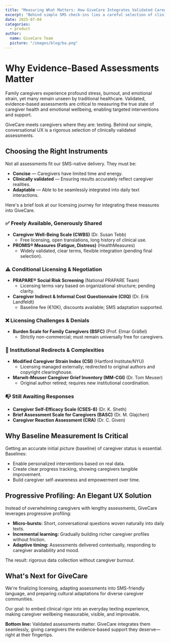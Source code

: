 ```yaml
---
title: "Measuring What Matters: How GiveCare Integrates Validated Caregiver Assessments into Daily Texting"
excerpt: "Behind simple SMS check-ins lies a careful selection of clinically validated instruments. Here's how GiveCare balances scientific rigor with frictionless UX to support family caregivers."
date: 2025-07-04
categories:
  - product
author:
  name: GiveCare Team
  picture: "/images/blog/ba.png"
---
```


# Why Evidence-Based Assessments Matter

Family caregivers experience profound stress, burnout, and emotional strain, yet many remain unseen by traditional healthcare. Validated, evidence-based assessments are critical to measuring the true state of caregiver health and emotional wellbeing, enabling targeted interventions and support.

GiveCare meets caregivers where they are: texting. Behind our simple, conversational UX is a rigorous selection of clinically validated assessments.

## Choosing the Right Instruments

Not all assessments fit our SMS-native delivery. They must be:
- **Concise** — Caregivers have limited time and energy.
- **Clinically validated** — Ensuring results accurately reflect caregiver realities.
- **Adaptable** — Able to be seamlessly integrated into daily text interactions.

Here's a brief look at our licensing journey for integrating these measures into GiveCare.

### ✅ Freely Available, Generously Shared
- **Caregiver Well-Being Scale (CWBS)** (Dr. Susan Tebb)
  - Free licensing, open translations, long history of clinical use.
- **PROMIS® Measures (Fatigue, Distress)** (HealthMeasures)
  - Widely validated, clear terms, flexible integration (pending final selection).

### ⚠️ Conditional Licensing & Negotiation
- **PRAPARE® Social Risk Screening** (National PRAPARE Team)
  - Licensing terms vary based on organizational structure; pending clarity.
- **Caregiver Indirect & Informal Cost Questionnaire (CIIQ)** (Dr. Erik Landfeldt)
  - Baseline fee (€10K), discounts available; SMS adaptation supported.

### ❌ Licensing Challenges & Denials
- **Burden Scale for Family Caregivers (BSFC)** (Prof. Elmar Gräßel)
  - Strictly non-commercial; must remain universally free for caregivers.

### 🔄 Institutional Redirects & Complexities
- **Modified Caregiver Strain Index (CSI)** (Hartford Institute/NYU)
  - Licensing managed externally; redirected to original authors and copyright clearinghouse.
- **Marwit–Meuser Caregiver Grief Inventory (MM-CGI)** (Dr. Tom Meuser)
  - Original author retired; requires new institutional coordination.

### 📭 Still Awaiting Responses
- **Caregiver Self-Efficacy Scale (CSES-8)** (Dr. K. Sheth)
- **Brief Assessment Scale for Caregivers (BASC)** (Dr. M. Glajchen)
- **Caregiver Reaction Assessment (CRA)** (Dr. C. Given)

## Why Baseline Measurement Is Critical

Getting an accurate initial picture (baseline) of caregiver status is essential. Baselines:
- Enable personalized interventions based on real data.
- Create clear progress tracking, showing caregivers tangible improvement.
- Build caregiver self-awareness and empowerment over time.

## Progressive Profiling: An Elegant UX Solution

Instead of overwhelming caregivers with lengthy assessments, GiveCare leverages progressive profiling:
- **Micro-bursts:** Short, conversational questions woven naturally into daily texts.
- **Incremental learning:** Gradually building richer caregiver profiles without friction.
- **Adaptive timing:** Assessments delivered contextually, responding to caregiver availability and mood.

The result: rigorous data collection without caregiver burnout.

## What's Next for GiveCare

We're finalizing licensing, adapting assessments into SMS-friendly language, and preparing cultural adaptations for diverse caregiver communities.

Our goal: to embed clinical rigor into an everyday texting experience, making caregiver wellbeing measurable, visible, and improvable.

**Bottom line:** Validated assessments matter. GiveCare integrates them seamlessly, giving caregivers the evidence-based support they deserve—right at their fingertips.